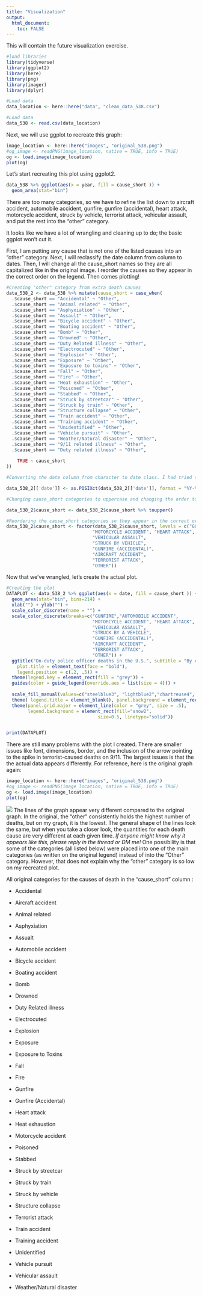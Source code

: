 ---
title: "Visualization"
output: 
  html_document:
    toc: FALSE
---

This will contain the future visualization exercise.
```{r}
#load libraries
library(tidyverse)
library(ggplot2)
library(here)
library(png)
library(imager)
library(dplyr)

#Load data
data_location <- here::here("data", "clean_data_538.csv")

#Load data
data_538 <- read.csv(data_location)
```

Next, we will use ggplot to recreate this graph:

```{r}
image_location <- here::here("images", "original_538.png")
#og_image <- readPNG(image_location, native = TRUE, info = TRUE)
og <- load.image(image_location)
plot(og)
```


Let's start recreating this plot using ggplot2.
```{r}
data_538 %>% ggplot(aes(x = year, fill = cause_short )) +
  geom_area(stat="bin")

```
There are too many categories, so we have to refine the list down to aircraft accident, automobile accident, gunfire, gunfire (accidental), heart attack, motorcycle accident, struck by vehicle, terrorist attack, vehicular assault, and put the rest into the "other" category.

It looks like we have a lot of wrangling and cleaning up to do; the basic ggplot won't cut it.  

First, I am putting any cause that is not one of the listed causes into an "other" category. Next, I will reclassify the date column from column to dates. Then, I will change all the cause_short names so they are all capitalized like in the original image. I reorder the causes so they appear in the correct order on the legend. Then comes plotting!

```{r}
#Creating "other" category from extra death causes
data_538_2 <- data_538 %>% mutate(cause_short = case_when(
  .$cause_short == "Accidental" ~ "Other",
  .$cause_short == "Animal related" ~ "Other",
  .$cause_short == "Asphyxiation" ~ "Other",
  .$cause_short == "Assault" ~ "Other",
  .$cause_short == "Bicycle accident" ~ "Other",
  .$cause_short == "Boating accident" ~ "Other",
  .$cause_short == "Bomb" ~ "Other",
  .$cause_short == "Drowned" ~ "Other",
  .$cause_short == "Duty Related illness" ~ "Other",
  .$cause_short == "Electrocuted" ~ "Other",
  .$cause_short == "Explosion" ~ "Other",
  .$cause_short == "Exposure" ~ "Other",
  .$cause_short == "Exposure to toxins" ~ "Other",
  .$cause_short == "Fall" ~ "Other",
  .$cause_short == "Fire" ~ "Other",
  .$cause_short == "Heat exhaustion" ~ "Other",
  .$cause_short == "Poisoned" ~ "Other",
  .$cause_short == "Stabbed" ~ "Other",
  .$cause_short == "Struck by streetcar" ~ "Other",
  .$cause_short == "Struck by train" ~ "Other",
  .$cause_short == "Structure collapse" ~ "Other",
  .$cause_short == "Train accident" ~ "Other",
  .$cause_short == "Training accident" ~ "Other",
  .$cause_short == "Unidentified" ~ "Other",
  .$cause_short == "Vehicle pursuit" ~ "Other",
  .$cause_short == "Weather/Natural disaster" ~ "Other",
  .$cause_short == "9/11 related illness" ~ "Other",
  .$cause_short == "Duty related illness" ~ "Other",
    
    TRUE ~ cause_short
))

#Converting the date column from character to date class. I had tried to just use year as the x axis, but it was not specific enough and the spikes did not look as precise as did the original plot.

data_538_2[['date']] <- as.POSIXct(data_538_2[['date']], format = "%Y-%m-%d")

#Changing cause_short categories to uppercase and changing the order to match the original image.

data_538_2$cause_short <- data_538_2$cause_short %>% toupper()

#Reordering the cause_short categories so they appear in the correct order in the legend on the plot.
data_538_2$cause_short <- factor(data_538_2$cause_short, levels = c("GUNFIRE","AUTOMOBILE ACCIDENT",
                                "MOTORCYCLE ACCIDENT", "HEART ATTACK",
                                "VEHICULAR ASSAULT",
                                "STRUCK BY VEHICLE", 
                                "GUNFIRE (ACCIDENTAL)",
                                "AIRCRAFT ACCIDENT",
                                "TERRORIST ATTACK",
                                "OTHER"))
```

Now that we've wrangled, let's create the actual plot.
```{r}

#Creating the plot
DATAPLOT <- data_538_2 %>% ggplot(aes(x = date, fill = cause_short )) +
  geom_area(stat="bin", bins=214) + 
  xlab("") + ylab("") + 
  scale_color_discrete(name = "") + 
  scale_color_discrete(breaks=c("GUNFIRE","AUTOMOBILE ACCIDENT",
                                "MOTORCYCLE ACCIDENT", "HEART ATTACK",
                                "VEHICULAR ASSAULT",
                                "STRUCK BY A VEHICLE", 
                                "GUNFIRE (ACCIDENTAL)",
                                "AIRCRAFT ACCIDENT",
                                "TERRORIST ATTACK",
                                "OTHER")) +
  ggtitle("On-duty police officer deaths in the U.S.", subtitle = "By cause since 1791") + theme(
    plot.title = element_text(face = "bold"),
    legend.position = c(.2, .5)) +
  theme(legend.key = element_rect(fill = "grey")) +
  guides(color = guide_legend(override.aes = list(size = 4))) + 
  
  scale_fill_manual(values=c("steelblue3", "lightblue2","chartreuse4", "lightgreen","red", "salmon", "orange","thistle2", "black","grey75")) +
  theme( legend.title = element_blank(), panel.background = element_rect(fill = "snow1", color = "grey", size = 1)) +
  theme(panel.grid.major = element_line(color = "grey", size = .5), 
        legend.background = element_rect(fill="snow2", 
                                  size=0.5, linetype="solid"))


print(DATAPLOT)

```

There are still many problems with the plot I created. There are smaller issues like font, dimensions, border, and the inclusion of the arrow pointing to the spike in terrorist-caused deaths on 9/11. The largest issues is that the the actual data appears differently. For reference, here is the original graph again:

```{r}
image_location <- here::here("images", "original_538.png")
#og_image <- readPNG(image_location, native = TRUE, info = TRUE)
og <- load.image(image_location)
plot(og)
```

![](here::here("images", "original_538.png"))
The lines of the graph appear very different compared to the original graph. In the original, the "other" consistently holds the highest number of deaths, but on my graph, it is the lowest. The general shape of the lines look the same, but when you take a closer look, the quantities for each death cause are very different at each given time. 
*If anyone might know why it appears like this, please reply in the thread or DM me!* 
One possibility is that some of the categories (all listed below) were placed into one of the main categories (as written on the original legend) instead of into the "Other" category. However, that does not explain why the "other" category is so low on my recreated plot.

All original categories for the causes of death in the "cause_short" column :

* Accidental  

* Aircraft accident  

* Animal related  

* Asphyxiation  

* Assualt  

* Automobile accident  

* Bicycle accident  

* Boating accident  

* Bomb  

* Drowned  

* Duty Related illness  

* Electrocuted  

* Explosion  

* Exposure  

* Exposure to Toxins  

* Fall  

* Fire  

* Gunfire  

* Gunfire (Accidental)  

* Heart attack  

* Heat exhaustion  

* Motorcycle accident  

* Poisoned  

* Stabbed  

* Struck by streetcar  

* Struck by train  

* Struck by vehicle   

* Structure collapse  

* Terrorist attack  

* Train accident  

* Training accident  

* Unidentified  

* Vehicle pursuit  

* Vehicular assault  

* Weather/Natural disaster  
